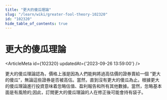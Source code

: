 ```yaml
---
title: "更大的傻瓜理論"
slug: "/learn/wiki/greater-fool-theory-102320"
id: "102320"
hide_table_of_contents: true
---
```



# 更大的傻瓜理論

<ArticleMeta id={102320} updatedAt={'2023-09-26 13:59:00'} />
<div className='border-solid border-b border-t-0 my-4 border-[var(--ifm-color-gray-300)]' />

更大的傻瓜理論認為，價格上漲是因為人們能夠將過高估價的證券賣給一個 “更大的傻瓜”，無論這些證券是否被高估。當然，直到沒有更大的傻瓜為止。根據更大的傻瓜理論進行投資意味着忽略估值、盈利報告和所有其他數據。當然，忽略基本面是有風險的;因此，訂閲更大的傻瓜理論的人在修正後可能會持有袋子。
